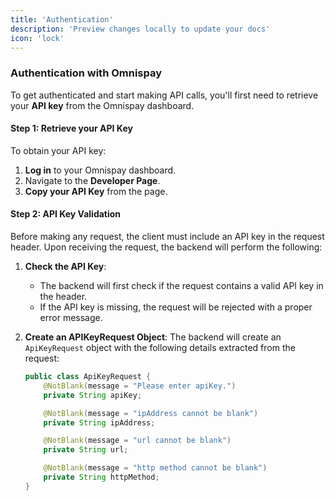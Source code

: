 ```yaml
---
title: 'Authentication'
description: 'Preview changes locally to update your docs'
icon: 'lock'
---
```


### Authentication with Omnispay

To get authenticated and start making API calls, you'll first need to retrieve your **API key** from the Omnispay dashboard.

#### Step 1: Retrieve your API Key

To obtain your API key:

1. **Log in** to your Omnispay dashboard.
2. Navigate to the **Developer Page**.
3. **Copy your API Key** from the page.


#### Step 2: API Key Validation

Before making any request, the client must include an API key in the request header. Upon receiving the request, the backend will perform the following:

1. **Check the API Key**:
   - The backend will first check if the request contains a valid API key in the header.
   - If the API key is missing, the request will be rejected with a proper error message.

2. **Create an APIKeyRequest Object**:
   The backend will create an `ApiKeyRequest` object with the following details extracted from the request:
   
   ```java
   public class ApiKeyRequest {
       @NotBlank(message = "Please enter apiKey.")
       private String apiKey;

       @NotBlank(message = "ipAddress cannot be blank")
       private String ipAddress;

       @NotBlank(message = "url cannot be blank")
       private String url;

       @NotBlank(message = "http method cannot be blank")
       private String httpMethod;
   }
